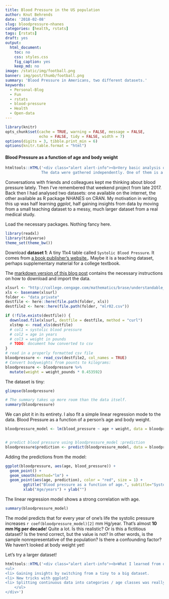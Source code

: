 ```yaml
---
title: Blood Pressure in the US population
author: Knut Behrends
date: '2018-02-08'
slug: bloodpressure-nhanes
categories: [health, rstats]
tags: [rstats]
draft: yes
output:
  html_document:
    toc: no
    css: styles.css
    fig_caption: yes
    keep_md: no
image: /static/img/football.png
banner: img/post/thumb/football.png
summary: 'Blood Pressure in Americans, two different datasets.'
keywords:
  - Personal-Blog
  - Fun
  - rstats
  - blood-pressure
  - Health
  - Open-data
---
```



```r
library(knitr)
opts_chunk$set(cache = TRUE, warning = FALSE, message = FALSE, 
               echo = FALSE, tidy = FALSE, width = 7)
options(digits = 3, tibble.print_min = 6)
options(knitr.table.format = "html") 
```

#### Blood Pressure as a function of age and body weight


```r
htmltools::HTML('<div class="alert alert-info"><b>Very basic analysis of two health datasets about the  General US Population in 2010.</b>
                The data were gathered independently. One of them is a tiny teaching dataset, the other is a large study. Both datasets show that blood pressure rises about 5 mm Hg per decade. </div>')
```

Conversations with friends and colleagues  kept me  thinking about blood pressure lately.
Then I've remembered that weekend project from late 2017. Back then I had analysed two datasets:   one available on the internet, the other available as R package NHANES on CRAN. 
My motivation in writing this up was half learning *ggplot*, half gaining insights from data by moving from a small teaching dataset to a messy, much larger dataset from a real medical study.

Load the necessary packages. Nothing fancy here.

```r
library(readxl)
library(tidyverse)
theme_set(theme_bw())
```

Download **dataset 1**: A tiny 11x4 table called `Systolic Blood Pressure`. It comes from [a book publisher's website.](http://college.cengage.com/mathematics/brase/understandable_statistics/7e/students/datasets/mlr/frames/frame.html). Maybe it is a teaching dataset, perhaps supplementary material for a college textbook.

The [markdown version  of this blog post](https://github.com/knbknb/kbehrends.netlify.com/tree/master/content) contains the necessary instructions on how to download and import the data.

```r
xlsurl <- "http://college.cengage.com/mathematics/brase/understandable_statistics/7e/students/datasets/mlr/excel/mlr02.xls"
xls <- basename(xlsurl)
folder <- "data_private"
destfile <- here::here(file.path(folder, xls))
destfile2 <- here::here(file.path(folder, "mlr02.csv"))

if (!file.exists(destfile)) {
  download.file(xlsurl, destfile = destfile, method = "curl")
  xlstmp <- read_xls(destfile)
  # col1 = systolic blood pressure
  # col2 = age in years
  # col3 = weight in pounds
  # TODO: document how converted to csv
}
# read in a properly formatted csv file
bloodpressure <- read_csv(destfile2, col_names = TRUE)
# Convert bodyweights from pounts to kilograms:
bloodpressure <- bloodpressure %>%
  mutate(weight = weight_pounds * 0.453592)

```

The dataset is tiny:

```r
glimpse(bloodpressure)
```

```r
# The summary takes up more room than the data itself.
summary(bloodpressure)
```

We can plot it in its entirety. I also fit a simple linear regression mode to the data. Blood Pressure as a function of a person's age and body weight.
```r
bloodpressure_model <- lm(blood_pressure ~ age + weight, data = bloodpressure)


# predict blood pressure using bloodpressure_model :prediction
bloodpressure$prediction <- predict(bloodpressure_model, data = bloodpressure)


```

Adding the predictions from the model:

```r

ggplot(bloodpressure, aes(age, blood_pressure)) +
  geom_point() +
  geom_smooth(method="lm") +
  geom_point(aes(age, prediction), color = "red", size = 1) +
        ggtitle("Blood pressure as a function of age.", subtitle="Systolic Blood pressure [mm Hg]")+
        xlab("Age/years") + ylab("")

```

The linear regression model shows a strong correlation with age. 

```r
summary(bloodpressure_model)

```

The  model predicts that for every year of one's life the systolic pressure increases  `r coef(bloodpressure_model)[2]` mm Hg/year. That's almost **10 mm Hg per decade**! Quite a lot. Is this realistic? Or  is this a fictitious dataset? Is the trend correct, but the value is not? In other words, is the sample nonrepresentative of the population? Is there a confounding factor? We haven't looked at body weight yet!

Let's try a larger dataset!


```r
htmltools::HTML('<div class="alert alert-info"><b>What I learned from doing this</b>
<ul>
<li> Gaining insights by switching from a tiny to a big dataset.
<li> New tricks with ggplot2
<li> Splitting continuous data into categories / age classes was really helpful here
    </ul>
</div>')
```
